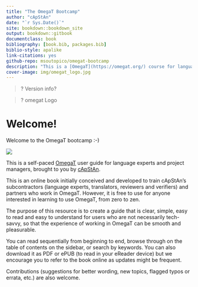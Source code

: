 ```yaml
---
title: "The OmegaT Bootcamp"
author: "cApStAn"
date: "`r Sys.Date()`"
site: bookdown::bookdown_site
output: bookdown::gitbook
documentclass: book
bibliography: [book.bib, packages.bib]
biblio-style: apalike
link-citations: yes
github-repo: msoutopico/omegat-bootcamp
description: "This is a [OmegaT](https://omegat.org/) course for language experts and project managers written using the bookdown package to write a book. The output format for this example is bookdown::gitbook."
cover-image: img/omegat_logo.jpg
---
```


>? Version info?

>? omegat Logo

# Welcome! {-}

Welcome to the OmegaT bootcamp :-)

![](img/omegat_logo.jpg)

This is a self-paced [OmegaT](https://omegat.org/) user guide for language experts and project managers, brought to you by [cApStAn](https://www.capstan.be).

This is an online book initially conceived and developed to train cApStAn's subcontractors (language experts, translators, reviewers and verifiers) and partners who work in OmegaT. However, it is free to use for anyone interested in learning to use OmegaT, from zero to zen.

The purpose of this resource is to create a guide that is clear, simple, easy to read and easy to understand for users who are not necessarily tech-savvy, so that the experience of working in OmegaT can be smooth and pleasurable.

You can read sequentially from beginning to end, browse through on the table of contents on the sidebar, or search by keywords. You can also download it as PDF or ePUB (to read in your eReader device) but we encourage you to refer to the book online as updates might be frequent.

Contributions (suggestions for better wording, new topics, flagged typos or errata, etc.) are also welcome.
